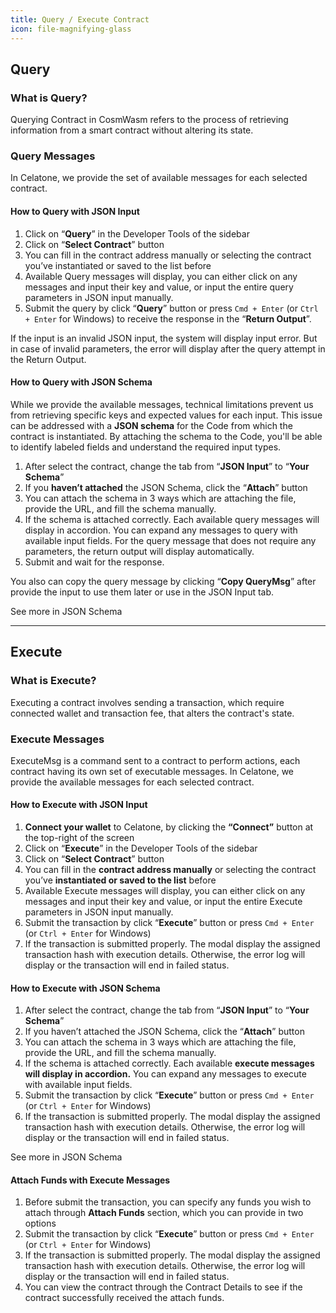 ```yaml
---
title: Query / Execute Contract
icon: file-magnifying-glass
---
```


## Query

### What is Query?

Querying Contract in CosmWasm refers to the process of retrieving information from a smart contract without altering its state.

### Query Messages

In Celatone, we provide the set of available messages for each selected contract.

#### How to Query with JSON Input

1. Click on “**Query**” in the Developer Tools of the sidebar
1. Click on “**Select Contract**” button
1. You can fill in the contract address manually or selecting the contract you’ve instantiated or saved to the list before
1. Available Query messages will display, you can either click on any messages and input their key and value, or input the entire query parameters in JSON input manually.
1. Submit the query by click “**Query**” button or press `Cmd + Enter` (or `Ctrl + Enter` for Windows) to receive the response in the “**Return Output**”.

If the input is an invalid JSON input, the system will display input error. But in case of invalid parameters, the error will display after the query attempt in the Return Output.

#### How to Query with JSON Schema

While we provide the available messages, technical limitations prevent us from retrieving specific keys and expected values for each input. This issue can be addressed with a **JSON schema** for the Code from which the contract is instantiated. By attaching the schema to the Code, you'll be able to identify labeled fields and understand the required input types.

1. After select the contract, change the tab from “**JSON Input**” to “**Your Schema**”
1. If you **haven’t attached** the JSON Schema, click the “**Attach**” button
1. You can attach the schema in 3 ways which are attaching the file, provide the URL, and fill the schema manually.
1. If the schema is attached correctly. Each available query messages will display in accordion. You can expand any messages to query with available input fields. For the query message that does not require any parameters, the return output will display automatically.
1. Submit and wait for the response.

You also can copy the query message by clicking “**Copy QueryMsg**” after provide the input to use them later or use in the JSON Input tab.

See more in JSON Schema

---

## Execute

### What is Execute?

Executing a contract involves sending a transaction, which require connected wallet and transaction fee, that alters the contract's state.

### Execute Messages

ExecuteMsg is a command sent to a contract to perform actions, each contract having its own set of executable messages. In Celatone, we provide the available messages for each selected contract.

#### How to Execute with JSON Input

1. **Connect your wallet** to Celatone, by clicking the **“Connect”** button at the top-right of the screen
1. Click on “**Execute**” in the Developer Tools of the sidebar
1. Click on “**Select Contract**” button
1. You can fill in the **contract address manually** or selecting the contract you’ve **instantiated or saved to the list** before
1. Available Execute messages will display, you can either click on any messages and input their key and value, or input the entire Execute parameters in JSON input manually.
1. Submit the transaction by click “**Execute**” button or press `Cmd + Enter` (or `Ctrl + Enter` for Windows)
1. If the transaction is submitted properly. The modal display the assigned transaction hash with execution details. Otherwise, the error log will display or the transaction will end in failed status.

#### How to Execute with JSON Schema

1. After select the contract, change the tab from “**JSON Input**” to “**Your Schema**”
1. If you haven’t attached the JSON Schema, click the “**Attach**” button
1. You can attach the schema in 3 ways which are attaching the file, provide the URL, and fill the schema manually.
1. If the schema is attached correctly. Each available **execute messages will display in accordion.** You can expand any messages to execute with available input fields.
1. Submit the transaction by click “**Execute**” button or press `Cmd + Enter` (or `Ctrl + Enter` for Windows)
1. If the transaction is submitted properly. The modal display the assigned transaction hash with execution details. Otherwise, the error log will display or the transaction will end in failed status.

See more in JSON Schema

#### Attach Funds with Execute Messages

1. Before submit the transaction, you can specify any funds you wish to attach through **Attach Funds** section, which you can provide in two options
1. Submit the transaction by click “**Execute**” button or press `Cmd + Enter` (or `Ctrl + Enter` for Windows)
1. If the transaction is submitted properly. The modal display the assigned transaction hash with execution details. Otherwise, the error log will display or the transaction will end in failed status.
1. You can view the contract through the Contract Details to see if the contract successfully received the attach funds.
